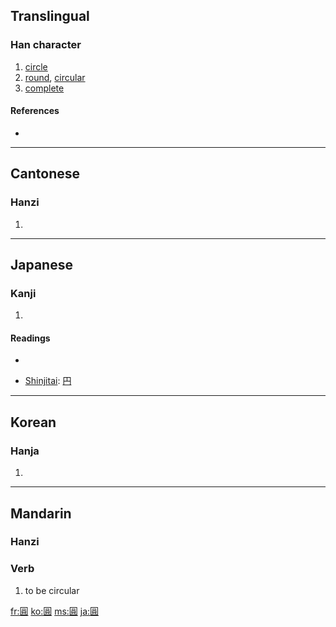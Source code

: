 {{see|圆|円|圎}}
==Translingual==

===Han character===
{{Han char|rn=31|rad=囗|as=10|sn=13|four=6080<sub>6</sub>|canj=田口月金 (WRBC)}}

# [[circle]]
# [[round]], [[circular]]
# [[complete]]

====References====
* {{Han ref|kx=0220.090|dkj=04819|dj=0451.140|hdz=10724.070|uh=5713|ud=22291|bh=B6EA|bd=46826}}

----

==Cantonese==

===Hanzi===
{{yue-hanzi|jyut=|y=yun4}}

# {{defn|Cantonese}}

----

==Japanese==

===Kanji===
{{ja-kanji|grade=|rs=囗10}}

# {{defn|Japanese}}

====Readings====
* {{ja-readings|on=[[えん]] (en)|kun=[[まるい]] (marui)}}

* [[Shinjitai]]: [[円]]

----

==Korean==

===Hanja===
{{ko-hanja|hangeul=[[원]]|eumhun=둥글|rv=won|mr=wŏn}}

# {{defn|Korean}}

----

==Mandarin==

===Hanzi===
{{cmn-hanzi|sim=圆|pin=[[yuán]] ([[yuan2]])|wg=yüan<sup>2</sup>}}
{{zh-forms|[[圆]]|[[圓]]}}

===Verb===
{{cmn-verb|t|pin=yuán|pint=yuan2|tra=圓|sim=圆|rs=囗10}}

# {{Beginning Mandarin|lang=zh-tw|skey=囗10}} to be circular

[[fr:圓]]
[[ko:圓]]
[[ms:圓]]
[[ja:圓]]